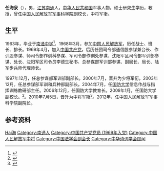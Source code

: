 '''任海泉'''（{{bd|1950年|10月||}}），男，[[江苏|江苏]][[南通|南通]]人，[[中华人民共和国|中华人民共和国]]军事人物，硕士研究生学历，教授，曾任[[中国人民解放军军事科学院|中国人民解放军军事科学院]]副校长，中将军衔。

== 生平 ==
1963年，毕业于[[南通中学|南通中学]]<ref>{{cite web|url=http://www.ntzx.cn/XXGK/xxdt/2041.html|title=中央军委授于我校校友任海泉中将衔|publisher=南通中学}}{{dead link|date=2017年11月 |bot=InternetArchiveBot |fix-attempted=yes }}</ref>，1968年3月，参加[[中国人民解放军|中国人民解放军]]，历任战士、班长、排长。1969年4月，加入[[中国共产党|中国共产党]]，后历任团司令部通信股参谋兼台长、作训股参谋、师司令部作训科参谋、军司令部作训处参谋、沈阳军区司令部军训部参谋、处长、沈阳军区司令员李德生秘书、总参谋部军训部参谋、副局长、局长、陆军步兵师代理师长。

1997年12月，任总参谋部军训部副部长。2000年7月，晋升为少将军衔。2003年12月，任总参谋部军训和兵种部副部长。2004年7月，任[[国防大学|国防大学]]信息作战与指挥训练教研部主任。2006年12月，任国防大学教育长。2009年1月，任国防大学副校长。<ref>{{cite web|url=http://nf.nfdaily.cn/nanfangdaily/nfdsb/200901280049.asp|title=国防大学教育长任海泉任副校长|publisher=南方报业网|deadurl=yes|archiveurl=https://web.archive.org/web/20101119002739/http://nf.nfdaily.cn/nanfangdaily/nfdsb/200901280049.asp|archivedate=2010-11-19|accessdate=2011-01-01}}</ref>。2010年7月5日，晋升为中将军衔<ref>{{cite web|url=http://www.zaobao.com/wencui/2010/08/hongkong100809d.shtml|title=中国新晋陞21名中将 多为专家学者型将领|publisher=联合早报|accessdate=2011-01-01|archive-date=2010-08-11|archive-url=https://web.archive.org/web/20100811091148/http://zaobao.com/wencui/2010/08/hongkong100809d.shtml|dead-url=no}}</ref>。2012年，任中国人民解放军军事科学院副院长。

== 参考资料 ==
{{reflist}}

{{Navboxes 
| title  = 任海泉在[[中国法学会|中国法学会]]的职务
| list1  =
{{中国法学会第七届理事会}}
}}
{{Navboxes 
| title  = 任海泉在[[中华诗词学会|中华诗词学会]]的职务
| list1  =
{{中华诗词学会第四届理事会}}
}}

{{Authority control}}
{{DEFAULTSORT:Ren任}}
[[Category:任姓|Hai海]]
[[Category:南通人|Category:南通人]]
[[Category:中国共产党党员_(1969年入党)|Category:中国共产党党员 (1969年入党)]]
[[Category:中国人民解放军中将|Category:中国人民解放军中将]]
[[Category:中国法学会副会长|Category:中国法学会副会长]]
[[Category:中华诗词学会顾问|Category:中华诗词学会顾问]]